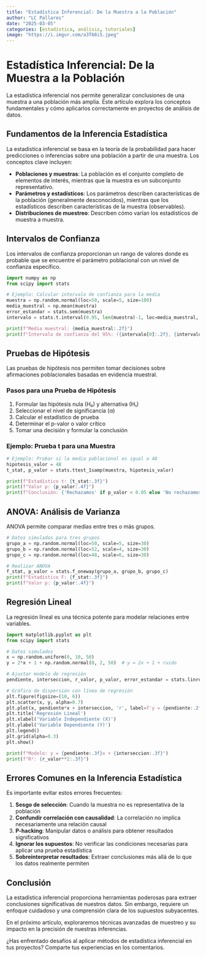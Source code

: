 ```yaml
---
title: "Estadística Inferencial: De la Muestra a la Población"
author: "LC Pallares"
date: "2025-03-05"
categories: [estadística, análisis, tutoriales]
image: "https://i.imgur.com/a3T68i5.jpeg"
---
```


# Estadística Inferencial: De la Muestra a la Población

La estadística inferencial nos permite generalizar conclusiones de una muestra a una población más amplia. Este artículo explora los conceptos fundamentales y cómo aplicarlos correctamente en proyectos de análisis de datos.

## Fundamentos de la Inferencia Estadística

La estadística inferencial se basa en la teoría de la probabilidad para hacer predicciones o inferencias sobre una población a partir de una muestra. Los conceptos clave incluyen:

- **Poblaciones y muestras**: La población es el conjunto completo de elementos de interés, mientras que la muestra es un subconjunto representativo.
- **Parámetros y estadísticos**: Los parámetros describen características de la población (generalmente desconocidos), mientras que los estadísticos describen características de la muestra (observables).
- **Distribuciones de muestreo**: Describen cómo varían los estadísticos de muestra a muestra.

## Intervalos de Confianza

Los intervalos de confianza proporcionan un rango de valores donde es probable que se encuentre el parámetro poblacional con un nivel de confianza específico.

```python
import numpy as np
from scipy import stats

# Ejemplo: Calcular intervalo de confianza para la media
muestra = np.random.normal(loc=50, scale=5, size=100)
media_muestral = np.mean(muestra)
error_estandar = stats.sem(muestra)
intervalo = stats.t.interval(0.95, len(muestra)-1, loc=media_muestral, scale=error_estandar)

print(f"Media muestral: {media_muestral:.2f}")
print(f"Intervalo de confianza del 95%: ({intervalo[0]:.2f}, {intervalo[1]:.2f})")
```

## Pruebas de Hipótesis

Las pruebas de hipótesis nos permiten tomar decisiones sobre afirmaciones poblacionales basadas en evidencia muestral.

### Pasos para una Prueba de Hipótesis

1. Formular las hipótesis nula (H₀) y alternativa (H₁)
2. Seleccionar el nivel de significancia (α)
3. Calcular el estadístico de prueba
4. Determinar el p-valor o valor crítico
5. Tomar una decisión y formular la conclusión

### Ejemplo: Prueba t para una Muestra

```python
# Ejemplo: Probar si la media poblacional es igual a 48
hipotesis_valor = 48
t_stat, p_valor = stats.ttest_1samp(muestra, hipotesis_valor)

print(f"Estadístico t: {t_stat:.3f}")
print(f"Valor p: {p_valor:.4f}")
print(f"Conclusión: {'Rechazamos' if p_valor < 0.05 else 'No rechazamos'} la hipótesis nula con α=0.05")
```

## ANOVA: Análisis de Varianza

ANOVA permite comparar medias entre tres o más grupos.

```python
# Datos simulados para tres grupos
grupo_a = np.random.normal(loc=50, scale=5, size=30)
grupo_b = np.random.normal(loc=52, scale=4, size=30)
grupo_c = np.random.normal(loc=48, scale=6, size=30)

# Realizar ANOVA
f_stat, p_valor = stats.f_oneway(grupo_a, grupo_b, grupo_c)
print(f"Estadístico F: {f_stat:.3f}")
print(f"Valor p: {p_valor:.4f}")
```

## Regresión Lineal

La regresión lineal es una técnica potente para modelar relaciones entre variables.

```python
import matplotlib.pyplot as plt
from scipy import stats

# Datos simulados
x = np.random.uniform(0, 10, 50)
y = 2*x + 1 + np.random.normal(0, 2, 50)  # y = 2x + 1 + ruido

# Ajustar modelo de regresión
pendiente, interseccion, r_valor, p_valor, error_estandar = stats.linregress(x, y)

# Gráfico de dispersión con línea de regresión
plt.figure(figsize=(10, 6))
plt.scatter(x, y, alpha=0.7)
plt.plot(x, pendiente*x + interseccion, 'r', label=f'y = {pendiente:.2f}x + {interseccion:.2f}')
plt.title('Regresión Lineal')
plt.xlabel('Variable Independiente (X)')
plt.ylabel('Variable Dependiente (Y)')
plt.legend()
plt.grid(alpha=0.3)
plt.show()

print(f"Modelo: y = {pendiente:.3f}x + {interseccion:.3f}")
print(f"R²: {r_valor**2:.3f}")
```

## Errores Comunes en la Inferencia Estadística

Es importante evitar estos errores frecuentes:

1. **Sesgo de selección**: Cuando la muestra no es representativa de la población
2. **Confundir correlación con causalidad**: La correlación no implica necesariamente una relación causal
3. **P-hacking**: Manipular datos o análisis para obtener resultados significativos
4. **Ignorar los supuestos**: No verificar las condiciones necesarias para aplicar una prueba estadística
5. **Sobreinterpretar resultados**: Extraer conclusiones más allá de lo que los datos realmente permiten

## Conclusión

La estadística inferencial proporciona herramientas poderosas para extraer conclusiones significativas de nuestros datos. Sin embargo, requiere un enfoque cuidadoso y una comprensión clara de los supuestos subyacentes.

En el próximo artículo, exploraremos técnicas avanzadas de muestreo y su impacto en la precisión de nuestras inferencias.

¿Has enfrentado desafíos al aplicar métodos de estadística inferencial en tus proyectos? Comparte tus experiencias en los comentarios.

